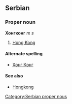 ==Serbian==
===Proper noun===
'''Хонгконг''' ''m s''
#[[Hong Kong]]
====Alternate spelling====
*[[Хонг Конг]]
====See also====
*[[Hongkong]]
[[Category:Serbian proper nous]]